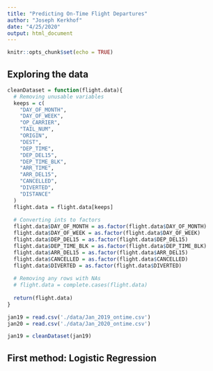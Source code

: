 ```yaml
---
title: "Predicting On-Time Flight Departures"
author: "Joseph Kerkhof"
date: "4/25/2020"
output: html_document
---
```


```r
knitr::opts_chunk$set(echo = TRUE)
```

## Exploring the data

```r
cleanDataset = function(flight.data){
  # Removing unusable variables
  keeps = c(
    "DAY_OF_MONTH",
    "DAY_OF_WEEK",
    "OP_CARRIER",
    "TAIL_NUM",
    "ORIGIN",
    "DEST",
    "DEP_TIME",
    "DEP_DEL15",
    "DEP_TIME_BLK",
    "ARR_TIME",
    "ARR_DEL15",
    "CANCELLED",
    "DIVERTED",
    "DISTANCE"
  )
  flight.data = flight.data[keeps]
  
  # Converting ints to factors
  flight.data$DAY_OF_MONTH = as.factor(flight.data$DAY_OF_MONTH)
  flight.data$DAY_OF_WEEK = as.factor(flight.data$DAY_OF_WEEK)
  flight.data$DEP_DEL15 = as.factor(flight.data$DEP_DEL15)
  flight.data$DEP_TIME_BLK = as.factor(flight.data$DEP_TIME_BLK)
  flight.data$ARR_DEL15 = as.factor(flight.data$ARR_DEL15)
  flight.data$CANCELLED = as.factor(flight.data$CANCELLED)
  flight.data$DIVERTED = as.factor(flight.data$DIVERTED)
  
  # Removing any rows with NAs
  # flight.data = complete.cases(flight.data)
  
  return(flight.data)
}

jan19 = read.csv('./data/Jan_2019_ontime.csv')
jan20 = read.csv('./data/Jan_2020_ontime.csv')

jan19 = cleanDataset(jan19)
```

## First method: Logistic Regression


